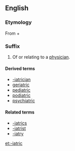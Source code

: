 ==English==

===Etymology===
From {{etyl|grc}} {{term|sc=polytonic|ιατρός|tr=iatros||doctor}} + {{etyl|la}} {{term|-ic|lang=la}}

===Suffix===
{{head|en|suffix|cat=suffixes|sort=iatric}}

# Of or relating to a [[physician]].

====Derived terms====
* [[-iatrician]]
* [[geriatric]]
* [[pediatric]]
* [[podiatric]]
* [[psychiatric]]

====Related terms====
* [[-iatrics]]
* [[-iatrist]]
* [[-iatry]]

[[et:-iatric]]